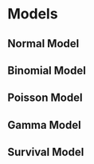 # Models

## Normal Model

## Binomial Model

## Poisson Model

## Gamma Model

## Survival Model


